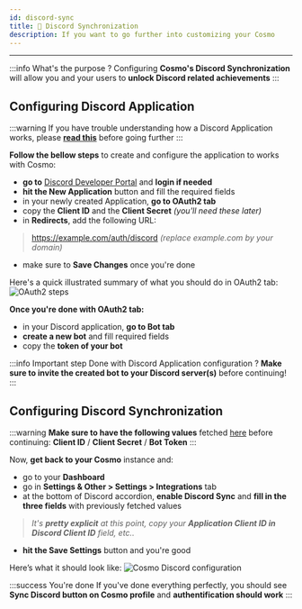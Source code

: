 ```yaml
---
id: discord-sync
title: 🤖 Discord Synchronization
description: If you want to go further into customizing your Cosmo
---
```


***

:::info What's the purpose ?
Configuring **Cosmo's Discord Synchronization** will allow you and your users to **unlock Discord related achievements**
:::

## Configuring Discord Application

:::warning
If you have trouble understanding how a Discord Application works, please **[read this](https://discord.com/developers/docs)** before going further
:::

**Follow the bellow steps** to create and configure the application to works with Cosmo:
* **go to** [Discord Developer Portal](https://discord.com/developers/applications) and **login if needed**
* **hit the New Application** button and fill the required fields
* in your newly created Application, **go to OAuth2 tab**
* copy the **Client ID** and the **Client Secret** *(you'll need these later)*
* in **Redirects**, add the following URL:
> https://example.com/auth/discord *(replace example.com by your domain)*
* make sure to **Save Changes** once you're done  

Here's a quick illustrated summary of what you should do in OAuth2 tab:
![OAuth2 steps](../../static/img/configuration/oauth.png)

**Once you're done with OAuth2 tab:**
* in your Discord application, **go to Bot tab**
* **create a new bot** and fill required fields
* copy the **token of your bot**

:::info Important step
Done with Discord Application configuration ? **Make sure to invite the created bot to your Discord server(s)** before continuing!
:::

## Configuring Discord Synchronization

:::warning
**Make sure to have the following values** fetched [here](#configuring-discord-application) before continuing: **Client ID** / **Client Secret** / **Bot Token**
:::

Now, **get back to your Cosmo** instance and:
* go to your **Dashboard**
* go in **Settings & Other > Settings > Integrations** tab
* at the bottom of Discord accordion, **enable Discord Sync** and **fill in the three fields** with previously fetched values
> *It's **pretty explicit** at this point, copy your **Application Client ID in Discord Client ID** field, etc..*
* **hit the Save Settings** button and you're good

Here’s what it should look like:
![Cosmo Discord configuration](../../static/img/configuration/cosmo_discord.png)

:::success You're done
If you've done everything perfectly, you should see **Sync Discord button on Cosmo profile** and **authentification should work**
:::